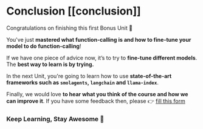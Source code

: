 # Conclusion [[conclusion]]

Congratulations on finishing this first Bonus Unit 🥳

You've just **mastered what function-calling is and how to fine-tune your model to do function-calling**!

If we have one piece of advice now, it’s to try to **fine-tune different models**. The **best way to learn is by trying.**

In the next Unit, you're going to learn how to use **state-of-the-art frameworks such as `smolagents`, `langchain` and `llama-index`**.

Finally, we would love **to hear what you think of the course and how we can improve it**. If you have some feedback then, please 👉 [fill this form](https://docs.google.com/forms/d/e/1FAIpQLSe9VaONn0eglax0uTwi29rIn4tM7H2sYmmybmG5jJNlE5v0xA/viewform?usp=dialog)

### Keep Learning, Stay Awesome 🤗